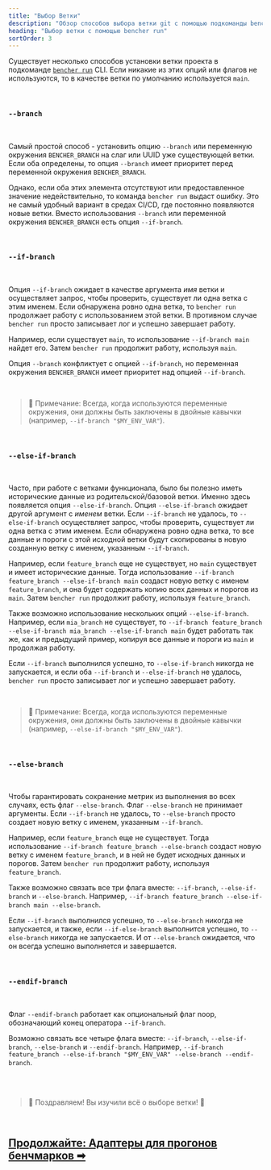 ```yaml
---
title: "Выбор Ветки"
description: "Обзор способов выбора ветки git с помощью подкоманды bencher run CLI"
heading: "Выбор ветки с помощью bencher run"
sortOrder: 3
---
```


Существует несколько способов установки ветки проекта в подкоманде <code><a href="/docs/ru/explanation/bencher-run/">bencher run</a></code> CLI.
Если никакие из этих опций или флагов не используются, то в качестве ветки по умолчанию используется `main`.

<br />

### `--branch`

<br />

Самый простой способ - установить опцию `--branch` или переменную окружения `BENCHER_BRANCH` на слаг или UUID уже существующей ветки.
Если оба определены, то опция `--branch` имеет приоритет перед переменной окружения `BENCHER_BRANCH`.

Однако, если оба этих элемента отсутствуют или предоставленное значение недействительно, то команда `bencher run` выдаст ошибку.
Это не самый удобный вариант в средах CI/CD, где постоянно появляются новые ветки.
Вместо использования `--branch` или переменной окружения `BENCHER_BRANCH` есть опция `--if-branch`.

<br />

### `--if-branch`

<br />

Опция `--if-branch` ожидает в качестве аргумента _имя_ ветки и осуществляет запрос, чтобы проверить, существует ли одна ветка с этим именем.
Если обнаружена ровно одна ветка, то `bencher run` продолжает работу с использованием этой ветки.
В противном случае `bencher run` просто записывает лог и успешно завершает работу.

Например, если существует `main`, то использование `--if-branch main` найдет его. Затем `bencher run` продолжит работу, используя `main`.

Опция `--branch` конфликтует с опцией `--if-branch`, но переменная окружения `BENCHER_BRANCH` имеет приоритет над опцией `--if-branch`.

<br />

> 🐰 Примечание: Всегда, когда используются переменные окружения, они должны быть заключены в двойные кавычки (например, `--if-branch "$MY_ENV_VAR"`).

<br />

### `--else-if-branch`

<br />

Часто, при работе с ветками функционала, было бы полезно иметь исторические данные из родительской/базовой ветки.
Именно здесь появляется опция `--else-if-branch`.
Опция `--else-if-branch` ожидает другой аргумент с _именем_ ветки.
Если `--if-branch` не удалось, то `--else-if-branch` осуществляет запрос, чтобы проверить, существует ли одна ветка с этим именем.
Если обнаружена ровно одна ветка, то все данные и пороги с этой исходной ветки будут скопированы в новую созданную ветку с именем, указанным `--if-branch`.

Например, если `feature_branch` еще не существует, но `main` существует и имеет исторические данные.
Тогда использование `--if-branch feature_branch --else-if-branch main` создаст новую ветку с именем `feature_branch`,
и она будет содержать копию всех данных и порогов из `main`.
Затем `bencher run` продолжит работу, используя `feature_branch`.

Также возможно использование нескольких опций `--else-if-branch`.
Например, если `mia_branch` не существует, то `--if-branch feature_branch --else-if-branch mia_branch --else-if-branch main`
будет работать так же, как и предыдущий пример, копируя все данные и пороги из `main` и продолжая работу.

Если `--if-branch` выполнился успешно, то `--else-if-branch` никогда не запускается, и если оба `--if-branch` и `--else-if-branch` не удалось, `bencher run` просто записывает лог и успешно завершает работу.

<br />

> 🐰 Примечание: Всегда, когда используются переменные окружения, они должны быть заключены в двойные кавычки (например, `--else-if-branch "$MY_ENV_VAR"`).

<br />

### `--else-branch`

<br />

Чтобы гарантировать сохранение метрик из выполнения во всех случаях, есть флаг `--else-branch`.
Флаг `--else-branch` не принимает аргументы.
Если `--if-branch` не удалось, то `--else-branch` просто создает новую ветку с именем, указанным `--if-branch`.

Например, если `feature_branch` еще не существует.
Тогда использование `--if-branch feature_branch --else-branch` создаст новую ветку с именем `feature_branch`,
и в ней не будет исходных данных и порогов.
Затем `bencher run` продолжит работу, используя `feature_branch`.

Также возможно связать все три флага вместе: `--if-branch`, `--else-if-branch` и `--else-branch`.
Например, `--if-branch feature_branch --else-if-branch main --else-branch`.

Если `--if-branch` выполнился успешно, то `--else-branch` никогда не запускается, и также, если `--if-else-branch` выполнится успешно, то `--else-branch` никогда не запускается.
И от `--else-branch` ожидается, что он всегда успешно выполняется и завершается.

<br />

### `--endif-branch`

<br />

Флаг `--endif-branch` работает как опциональный флаг noop, обозначающий конец оператора `--if-branch`.

Возможно связать все четыре флага вместе: `--if-branch`, `--else-if-branch`, `--else-branch` и `--endif-branch`.
Например, `--if-branch feature_branch --else-if-branch "$MY_ENV_VAR" --else-branch --endif-branch`.

<br />
<br />

> 🐰 Поздравляем! Вы изучили всё о выборе ветки! 🎉

<br/>

<h2><a href="/docs/ru/explanation/adapters/">Продолжайте: Адаптеры для прогонов бенчмарков ➡</a></h2>
